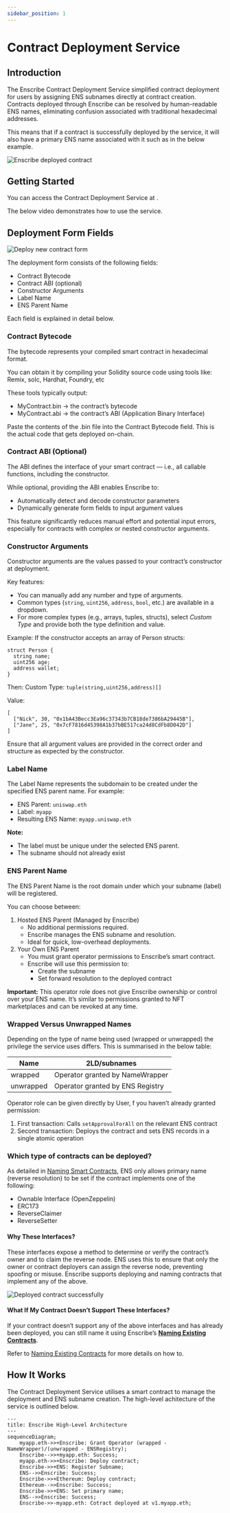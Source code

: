 ```yaml
---
sidebar_position: 1
---
```


# Contract Deployment Service

## Introduction

The Enscribe Contract Deployment Service simplified contract deployment for users by assigning ENS subnames directly at contract creation. Contracts deployed through Enscribe can be resolved by human-readable ENS names, eliminating confusion associated with traditional hexadecimal addresses.

This means that if a contract is successfully deployed by the service, it will also have a primary ENS name associated with it such as in the below example.

![Enscribe deployed contract](/img/deployed-contract-name.png)

## Getting Started


You can access the Contract Deployment Service at <AppUrl/>.

The below video demonstrates how to use the service.

<ReactPlayer controls url='https://www.youtube.com/watch?v=APqLhIJm5zs' />

## Deployment Form Fields

![Deploy new contract form](/img/deploy-form.png)

The deployment form consists of the following fields:

- Contract Bytecode
- Contract ABI (optional)
- Constructor Arguments
- Label Name
- ENS Parent Name

Each field is explained in detail below.

### Contract Bytecode

The bytecode represents your compiled smart contract in hexadecimal format.

You can obtain it by compiling your Solidity source code using tools like: Remix, solc, Hardhat, Foundry, etc

These tools typically output:
- MyContract.bin → the contract’s bytecode
- MyContract.abi → the contract’s ABI (Application Binary Interface)

Paste the contents of the .bin file into the Contract Bytecode field. This is the actual code that gets deployed on-chain.

### Contract ABI (Optional)

The ABI defines the interface of your smart contract — i.e., all callable functions, including the constructor.

While optional, providing the ABI enables Enscribe to:
- Automatically detect and decode constructor parameters
- Dynamically generate form fields to input argument values

This feature significantly reduces manual effort and potential input errors, especially for contracts with complex or nested constructor arguments.

### Constructor Arguments

Constructor arguments are the values passed to your contract’s constructor at deployment.

Key features:
- You can manually add any number and type of arguments.
- Common types (`string`, `uint256`, `address`, `bool`, etc.) are available in a dropdown.
- For more complex types (e.g., arrays, tuples, structs), select *Custom Type* and provide both the type definition and value.

Example: If the constructor accepts an array of Person structs:

```solidity
struct Person {
  string name;
  uint256 age;
  address wallet;
}
```

Then:
Custom Type: `tuple(string,uint256,address)[]`

Value:

```
[
  ["Nick", 30, "0x1bA43Becc3Ea96c37343b7CB18de7386bA29445B"],
  ["Jane", 25, "0x7cF7816d45398A1b37bBE517ca24d8CdFb8D042D"]
]
```

Ensure that all argument values are provided in the correct order and structure as expected by the constructor.

### Label Name

The Label Name represents the subdomain to be created under the specified ENS parent name.
For example:
- ENS Parent: `uniswap.eth`
- Label: `myapp`
- Resulting ENS Name: `myapp.uniswap.eth`

**Note:**
- The label must be unique under the selected ENS parent.
- The subname should not already exist

### ENS Parent Name

The ENS Parent Name is the root domain under which your subname (label) will be registered.

You can choose between:

1. Hosted ENS Parent (Managed by Enscribe)
    - No additional permissions required.
    - Enscribe manages the ENS subname and resolution.
    - Ideal for quick, low-overhead deployments.
2. Your Own ENS Parent
    - You must grant operator permissions to Enscribe’s smart contract.
    - Enscribe will use this permission to:
        - Create the subname
        - Set forward resolution to the deployed contract

**Important:** This operator role does not give Enscribe ownership or control over your ENS name. It’s similar to permissions granted to NFT marketplaces and can be revoked at any time.

### Wrapped Versus Unwrapped Names

Depending on the type of name being used (wrapped or unwrapped) the privilege the service uses differs. This is summarised in the below table:

| Name      | 2LD/subnames                       |
| --------- | ---------------------------------- |
| wrapped   | Operator granted by NameWrapper    |
| unwrapped | Operator granted by ENS Registry   |

Operator role can be given directly by User, f you haven’t already granted permission:

1. First transaction: Calls `setApprovalForAll` on the relevant ENS contract
2. Second transaction: Deploys the contract and sets ENS records in a single atomic operation

### Which type of contracts can be deployed?

As detailed in [Naming Smart Contracts](../introduction/naming-contracts#how-primary-naming-works-for-smart-contracts), ENS only allows primary name (reverse resolution) to be set if the contract implements one of the following:

- Ownable Interface (OpenZeppelin)
- ERC173
- ReverseClaimer
- ReverseSetter

#### Why These Interfaces?

These interfaces expose a method to determine or verify the contract’s owner and to claim the reverse node. ENS uses this to ensure that only the owner or contract deployers can assign the reverse node, preventing spoofing or misuse.
Enscribe supports deploying and naming contracts that implement any of the above.

![Deployed contract successfully](/img/deploy-success.png)

#### What If My Contract Doesn’t Support These Interfaces?

If your contract doesn’t support any of the above interfaces and has already been deployed, you can still name it using Enscribe’s [**Naming Existing Contracts**](https://app.enscribe.xyz/nameContract).

Refer to [Naming Existing Contracts](naming-existing-contracts) for more details on how to.

## How It Works

The Contract Deployment Service utilises a smart contract to manage the deployment and ENS subname creation. The high-level achitecture of the service is outlined below.

```mermaid
---
title: Enscribe High-Level Architecture
---
sequenceDiagram;
    myapp.eth->>+Enscribe: Grant Operator (wrapped - NameWrapper)/(unwrapped - ENSRegistry);
    Enscribe-->>+myapp.eth: Success;
    myapp.eth->>+Enscribe: Deploy contract;
    Enscribe->>+ENS: Register Subname;
    ENS-->>Enscribe: Success;
    Enscribe->>+Ethereum: Deploy contract;
    Ethereum-->>Enscribe: Success;
    Enscribe->>+ENS: Set primary name;
    ENS-->>Enscribe: Success;
    Enscribe->>-myapp.eth: Cotract deployed at v1.myapp.eth;
```






